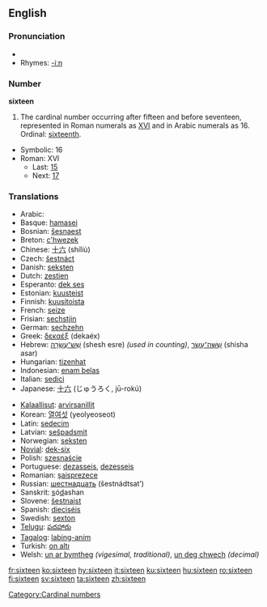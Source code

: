 ==English==
===Pronunciation===
* {{audio|en-us-sixteen.ogg|Audio (US)}}
*Rhymes: [[Rhymes:English:-iːn|-iːn]]

===Number===
'''sixteen'''
# The cardinal number occurring after fifteen and before seventeen, represented in Roman numerals as [[XVI]] and in Arabic numerals as 16.  Ordinal: [[sixteenth]].
*Symbolic: 16
*Roman: XVI
**Last: [[fifteen|15]]
**Next: [[seventeen|17]]

===Translations===
{{top}}
*Arabic: {{ARchar|[[ستة عشر]]}} {{Unicode|(síʈʈaʈ ʕášar)}}
*Basque: [[hamasei]]
*Bosnian: [[šesnaest]]
*Breton: [[c'hwezek]]
*Chinese: [[十六]] (shíliù)
*Czech: [[šestnáct]] 
*Danish: [[seksten]]
*Dutch: [[zestien]] {{f}}
*Esperanto: [[dek ses]]
*Estonian: [[kuusteist]]
*Finnish: [[kuusitoista]]
*French: [[seize#French|seize]] {{m}}
*Frisian: [[sechstjin]]
*German: [[sechzehn]] {{f}}
*Greek: [[δεκαέξ]] (dekaéx)
*Hebrew: [[שש עשרה|שֵׁשׁ־עֶשְׂרֵה]] (shesh esre) {{f}} ''(used in counting)'', [[ששה עשר|שִׁשָּׁה־עָשָׂר]] (shisha asar) {{m}}
*Hungarian: [[tizenhat]]
*Indonesian: [[enam belas]]
*Italian: [[sedici]] {{m}}
*Japanese: [[十六]] (じゅうろく, jū-rokú)
{{mid}}
*[[Kalaallisut]]: [[arvirsanillit]]
*Korean: [[열여섯]] (yeolyeoseot)
*Latin: [[sedecim]]
*Latvian: [[sešpadsmit]]
*Norwegian: [[seksten]]
*[[Novial]]: [[dek-six]]
*Polish: [[szesnaście]]
*Portuguese: [[dezasseis]], [[dezesseis]]
*Romanian: [[şaisprezece]]
*Russian: [[шестнадцать]] (šestnádtsat’)
*Sanskrit: <u>s</u>ó<u>d</u>ashan
*Slovene: [[šestnajst]]
*Spanish: [[dieciséis]] {{m}}
*Swedish: [[sexton]]
*[[Telugu]]: [[పదహారు]]
*[[Tagalog]]: [[labing-anim]]
*Turkish: [[on altı]]
*Welsh: [[un ar bymtheg]] ''(vigesimal, traditional)'', [[un deg chwech]] ''(decimal)''
{{bottom}}

[[Category:Cardinal numbers]]

[[fr:sixteen]]
[[ko:sixteen]]
[[hy:sixteen]]
[[it:sixteen]]
[[ku:sixteen]]
[[hu:sixteen]]
[[ro:sixteen]]
[[fi:sixteen]]
[[sv:sixteen]]
[[ta:sixteen]]
[[zh:sixteen]]